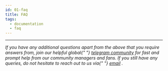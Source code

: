 ```yaml
---
id: 01-faq
title: FAQ
tags:
  - documentation
  - faq
---
```


<hr />

<em>
  <span>
    If you have any additional questions apart from the above that you require
    answers from, join our helpful global{" "}
  </span>
  <a href="https://t.me/manekiswap">telegram community</a>
  <span>
    for fast and prompt help from our community managers and fans. If you still
    have any queries, do not hesitate to reach out to us via{" "}
  </span>
  <span>
    <a href="mailto:manekiswap@gmail.com">email</a>
  </span>
  <span>.</span>
</em>
